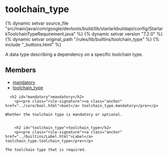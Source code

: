 <html devsite>
<head>
  <meta name="project_path" value="/_project.yaml">
  <meta name="book_path" value="/versions/7.2.0/_book.yaml">
</head>
<body>

<h1 class="page-title" id="modules.toolchain_type">toolchain_type</h1>

{% dynamic setvar source_file "src/main/java/com/google/devtools/build/lib/starlarkbuildapi/config/StarlarkToolchainTypeRequirement.java" %}
{% dynamic setvar version "7.2.0" %}
{% dynamic setvar original_path "/rules/lib/builtins/toolchain_type" %}
{% include "_buttons.html" %}
<!-- {% raw %} -->

A data type describing a dependency on a specific toolchain type.

<h2>Members</h2>
<ul>
    <li>
    <a href="#mandatory">mandatory</a>
  </li>
      <li>
    <a href="#toolchain_type">toolchain_type</a>
  </li>
  </ul>

      <h2 id="mandatory">mandatory</h2>
        <p><pre class="rule-signature"><a class="anchor" href="../core/bool.html">bool</a> toolchain_type.mandatory</pre></p>

    Whether the toolchain type is mandatory or optional.


        <h2 id="toolchain_type">toolchain_type</h2>
        <p><pre class="rule-signature"><a class="anchor" href="../builtins/Label.html">Label</a> toolchain_type.toolchain_type</pre></p>

    The toolchain type that is required.



</body>
</html>

<!-- {% endraw %} -->
